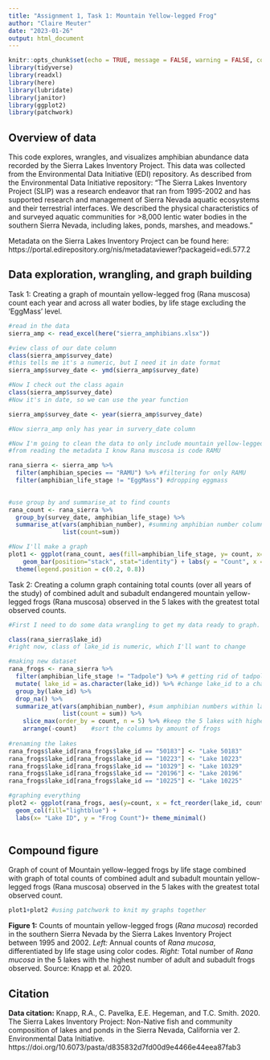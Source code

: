 ```yaml
---
title: "Assignment 1, Task 1: Mountain Yellow-legged Frog"
author: "Claire Meuter"
date: "2023-01-26"
output: html_document
---
```


```r
knitr::opts_chunk$set(echo = TRUE, message = FALSE, warning = FALSE, collapse = TRUE)
library(tidyverse)
library(readxl)
library(here)
library(lubridate)
library(janitor)
library(ggplot2)
library(patchwork)
```

## Overview of data 
This code explores, wrangles, and visualizes amphibian abundance data recorded by the Sierra Lakes Inventory Project. This data was collected from the Environmental Data Initiative (EDI) repository. As described from the Environmental Data Initiative repository: “The Sierra Lakes Inventory Project (SLIP) was a research endeavor that ran from 1995-2002 and has supported research and management of Sierra Nevada aquatic ecosystems and their terrestrial interfaces. We described the physical characteristics of and surveyed aquatic communities for >8,000 lentic water bodies in the southern Sierra Nevada, including lakes, ponds, marshes, and meadows.”

Metadata on the Sierra Lakes Inventory Project can be found here: https://portal.edirepository.org/nis/metadataviewer?packageid=edi.577.2



## Data exploration, wrangling, and graph building
Task 1: Creating a graph of mountain yellow-legged frog (Rana muscosa) count each year and across all water bodies, by life stage excluding the ‘EggMass’ level.
```r
#read in the data
sierra_amp <- read_excel(here("sierra_amphibians.xlsx"))

#view class of our date column
class(sierra_amp$survey_date)
#this tells me it's a numeric, but I need it in date format
sierra_amp$survey_date <- ymd(sierra_amp$survey_date)

#Now I check out the class again
class(sierra_amp$survey_date)
#Now it's in date, so we can use the year function

sierra_amp$survey_date <- year(sierra_amp$survey_date)

#Now sierra_amp only has year in survery_date column

#Now I'm going to clean the data to only include mountain yellow-legged frog (Rana muscosa) and exclude life stage  ‘EggMass’ level
#from reading the metadata I know Rana muscosa is code RAMU

rana_sierra <- sierra_amp %>%
  filter(amphibian_species == "RAMU") %>% #filtering for only RAMU
  filter(amphibian_life_stage != "EggMass") #dropping eggmass 
 

#use group by and summarise_at to find counts 
rana_count <- rana_sierra %>% 
  group_by(survey_date, amphibian_life_stage) %>% 
  summarise_at(vars(amphibian_number), #summing amphibian number column using survey_date and lifestage
               list(count=sum))

#Now I'll make a graph 
plot1 <- ggplot(rana_count, aes(fill=amphibian_life_stage, y= count, x=survey_date)) + scale_x_continuous(breaks = seq(from = 1995, to = 2002, by = 1)) + #making x axis annual with every year showing up 
    geom_bar(position="stack", stat="identity") + labs(y = "Count", x = "Survey Year", fill = "Life Stage") + theme_minimal() +
  theme(legend.position = c(0.2, 0.8))
```



Task 2: Creating a column graph containing total counts (over all years of the study) of combined adult and subadult endangered mountain yellow-legged frogs (Rana muscosa) observed in the 5 lakes with the greatest total observed counts.
```r
#First I need to do some data wrangling to get my data ready to graph. I can use the rana_sierra dataset. Then I need to exclude tadpoles from the data, make sure survey date is being read as categorical, and reformat if not. Next, I need to sum the amphibian_number by lake_id, and keep the 5 lakes that had to most frog counts. 

class(rana_sierra$lake_id)
#right now, class of lake_id is numeric, which I'll want to change

#making new dataset 
rana_frogs <- rana_sierra %>% 
  filter(amphibian_life_stage != "Tadpole") %>% # getting rid of tadpole so only subadult and adult are left 
  mutate( lake_id = as.character(lake_id)) %>% #change lake_id to a character class
  group_by(lake_id) %>%
  drop_na() %>% 
  summarize_at(vars(amphibian_number), #sum amphibian numbers within lake_id groups
               list(count = sum)) %>% 
    slice_max(order_by = count, n = 5) %>% #keep the 5 lakes with highest frog count 
    arrange(-count)    #sort the columns by amount of frogs
    
#renaming the lakes 
rana_frogs$lake_id[rana_frogs$lake_id == "50183"] <- "Lake 50183" 
rana_frogs$lake_id[rana_frogs$lake_id == "10223"] <- "Lake 10223"  
rana_frogs$lake_id[rana_frogs$lake_id == "10329"] <- "Lake 10329"  
rana_frogs$lake_id[rana_frogs$lake_id == "20196"] <- "Lake 20196"  
rana_frogs$lake_id[rana_frogs$lake_id == "10225"] <- "Lake 10225"

#graphing everything
plot2 <- ggplot(rana_frogs, aes(y=count, x = fct_reorder(lake_id, count))) + #fct_reorder allows me to sort the lake_id from least to greatest
  geom_col(fill="lightblue") +
  labs(x= "Lake ID", y = "Frog Count")+ theme_minimal()
  
```

## Compound figure
Graph of count of Mountain yellow-legged frogs by life stage combined with graph of total counts of combined adult and subadult  mountain yellow-legged frogs (Rana muscosa) observed in the 5 lakes with the greatest total observed count.
```r
plot1+plot2 #using patchwork to knit my graphs together
```
**Figure 1:** Counts of mountain yellow-legged frogs (*Rana mucosa*) recorded in the southern Sierra Nevada by the Sierra Lakes Inventory Project between 1995 and 2002. *Left:* Annual counts of *Rana mucosa*, differentiated by life stage using color codes. *Right:* Total number of *Rana mucosa* in the 5 lakes with the highest number of adult and subadult frogs observed. Source: Knapp et al. 2020.

## Citation

**Data citation:** Knapp, R.A., C. Pavelka, E.E. Hegeman, and T.C. Smith. 2020. The Sierra Lakes Inventory Project: Non-Native fish and community composition of lakes and ponds in the Sierra Nevada, California ver 2. Environmental Data Initiative. https://doi.org/10.6073/pasta/d835832d7fd00d9e4466e44eea87fab3
